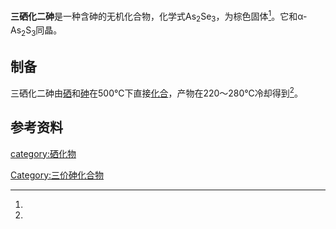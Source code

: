 {{chembox
| verifiedrevid = 
|   Name = 三硒化二砷
|   NameEn = Arsenic(III) Selenide
|   ImageFile = As2Se3.jpg
|   ImageName = 
|   OtherNames = 硒化亞砷
| Section1 = {{Chembox Identifiers
|   InChI = 
| SMILES = 
| InChIKey = 
| StdInChI_Ref = 
| StdInChI = 
| StdInChIKey_Ref = 
| StdInChIKey = 
| CASNo = 1303-36-2
|   CASNo_Ref = {{cascite|correct|CAS}}
|   PubChem = 
| ChemSpiderID_Ref = 
| ChemSpiderID=
|   RTECS = 
  }}
| Section2 = {{Chembox Properties
|   Formula = As<sub>2</sub>Se<sub>3</sub>
|   MolarMass = 386.733
|   Appearance = 棕色固体
|   Density = 4800kg·m<sup>-3</sup><ref name=wc-as>《无机化学丛书》.第四卷 氮 磷 砷分族. 张青莲 主编. 科学出版社. '''2.6 砷的硫属化合物'''. P<sub>320</sub>. 2.6.2 砷的硒化物和碲化物</ref>
|   Solubility = 
|   SolubleOther = 
|   MeltingPtC = 380
|   BoilingPtC = 
|   RefractIndex =
|   Viscosity = 
  }}
| Section7 = {{Chembox Hazards
|   EUClass = 
|   RPhrases = 
|   SPhrases = 
|   NFPA-H = 
|   NFPA-R = 
|   NFPA-F = 
|   LD50 = 
  }}
| Section8 = {{Chembox Related
|  OtherAnions = [[三氧化二砷|三氧化二砷]]<br />[[三硫化二砷|三硫化二砷]]<br />[[三碲化二砷|三碲化二砷]]
|  OtherCations = [[硒化氢|硒化氢]]
|  OtherFunctn = 
|  Function = 
|  OtherCpds = [[三硒化四砷|三硒化四砷]]}}
}}
'''三硒化二砷'''是一种含砷的无机化合物，化学式As<sub>2</sub>Se<sub>3</sub>，为棕色固体<ref name=wc-as />。它和α-As<sub>2</sub>S<sub>3</sub>同晶。
==制备==
三硒化二砷由[[硒|硒]]和[[砷|砷]]在500℃下直接[[化合|化合]]，产物在220～280℃冷却得到<ref name=wc-as />。
==参考资料==
{{reflist}}
[[category:硒化物|category:硒化物]]
[[Category:三价砷化合物|Category:三价砷化合物]]